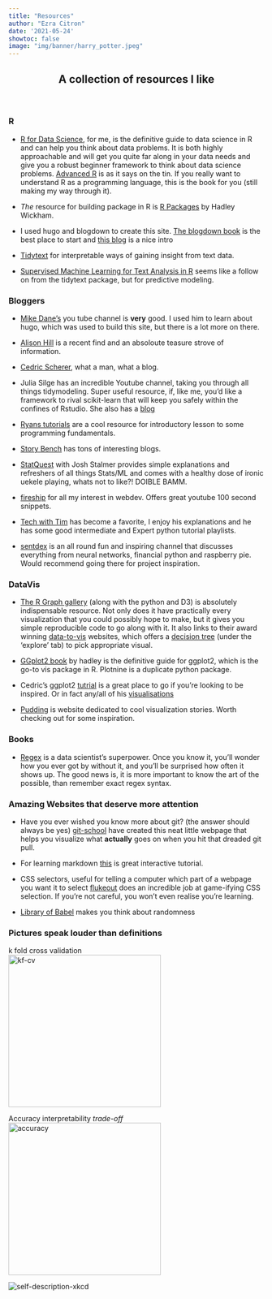 ```yaml
---
title: "Resources"
author: "Ezra Citron"
date: '2021-05-24'
showtoc: false
image: "img/banner/harry_potter.jpeg"
---
```


<head>
<link rel="stylesheet" href="style.css">
</head>
<h2>
  <p style="text-align: center;">
    A collection of resources I like
    </p>
</h2>

</br>  

### R {#R}
- [R for Data Science](https://r4ds.had.co.nz/), for me, is the definitive guide to data science in R and can help you think about data problems. It is both highly approachable and will get you quite far along in your data needs and give you a robust beginner framework to think about data science problems. [Advanced R](https://adv-r.hadley.nz/) is as it says on the tin. If you really want to understand R as a programming language, this is the book for you (still making my way through it). 

- *The* resource for building package in R is [R Packages](https://r-pkgs.org/) by Hadley Wickham.

- I used hugo and blogdown to create this site. [The blogdown book](https://bookdown.org/yihui/blogdown/) is the best place to start and [this blog](https://alison.rbind.io/blog/2020-12-new-year-new-blogdown/) is a nice intro

- [Tidytext](https://www.tidytextmining.com/) for interpretable ways of gaining insight from text data.

- [Supervised Machine Learning for Text Analysis in R](https://smltar.com/) seems like a follow on from the tidytext package, but for predictive modeling. 

### Bloggers {#Bloggers}
- [Mike Dane's](https://www.youtube.com/channel/UCvmINlrza7JHB1zkIOuXEbw) you tube channel is **very** good. I used him to learn about hugo, which was used to build this site, but there is a lot more on there.

- [Alison Hill](https://alison.rbind.io/projects/) is a recent find and an absoloute teasure strove of information.

- [Cedric Scherer](https://www.cedricscherer.com/), what a man, what a blog.

- Julia Silge has an incredible Youtube channel, taking you through all things tidymodeling. Super useful resource, if, like me, you'd like a framework to rival scikit-learn that will keep you safely within the confines of Rstudio. She also has a [blog](https://juliasilge.com/)

- [Ryans tutorials](https://ryanstutorials.net/) are a cool resource for introductory lesson to some programming fundamentals.

- [Story Bench](https://www.storybench.org/category/how-to/) has tons of interesting blogs.

- [StatQuest](https://www.youtube.com/channel/UCtYLUTtgS3k1Fg4y5tAhLbw) with Josh Stalmer provides simple explanations and refreshers of all things Stats/ML and comes with a healthy dose of ironic uekele playing, whats not to like?! DOIBLE BAMM.

- [fireship](https://www.youtube.com/channel/UCsBjURrPoezykLs9EqgamOA) for all my interest in webdev. Offers great youtube 100 second snippets.

- [Tech with Tim](https://www.youtube.com/channel/UC4JX40jDee_tINbkjycV4Sg) has become a favorite, I enjoy his explanations and he has some good intermediate and Expert python tutorial playlists.  

- [sentdex](https://www.youtube.com/user/sentdex) is an all round fun and inspiring channel that discusses everything from neural networks, financial python and raspberry pie. Would recommend going there for project inspiration. 

### DataVis {#DataVis}

- [The R Graph gallery](https://www.r-graph-gallery.com/) (along with the python and D3) is absolutely indispensable resource. Not only does it have practically every visualization that you could possibly hope to make, but it gives you simple reproducible code to go along with it. It also links to their award winning [data-to-vis](https://www.data-to-viz.com/#explore) websites, which offers a [decision tree](https://www.data-to-viz.com/) (under the 'explore' tab) to pick appropriate visual.

- [GGplot2 book](https://ggplot2-book.org/) by hadley is the definitive guide for ggplot2, which is the go-to vis package in R. Plotnine is a duplicate python package.

- Cedric's ggplot2 [tutrial](https://www.cedricscherer.com/2019/08/05/a-ggplot2-tutorial-for-beautiful-plotting-in-r/#panels) is a great place to go if you're looking to be inspired. Or in fact any/all of his [visualisations](https://www.cedricscherer.com/top/dataviz/)

- [Pudding](https://pudding.cool/) is website dedicated to cool visualization stories. Worth checking out for some inspiration.

### Books {#Books}




- [Regex](https://www.regular-expressions.info/tutorial.html) is a data scientist's superpower. Once you know it, you'll wonder how you ever got by without it, and you'll be surprised how often it shows up. The good news is, it is more important to know the art of the possible, than remember exact regex syntax. 

### Amazing Websites that deserve more attention

- Have you ever wished you know more about git? (the answer should always be yes)
[git-school](https://git-school.github.io/visualizing-git/) have created this neat little webpage that helps you visualize what **actually** goes on when you hit that dreaded git pull.

- For learning markdown [this](https://commonmark.org/help/tutorial/) is great interactive tutorial.

- CSS selectors, useful for telling a computer which part of a webpage you want it to select
[flukeout](https://flukeout.github.io/) does an incredible job at game-ifying CSS selection. If you're not careful, you won't even realise you're learning.

- [Library of Babel](https://libraryofbabel.info/) makes you think about randomness



### Pictures speak louder than definitions

k fold cross validation  
<img class = "pictures-speak" src = "kf-cv.png" alt = "kf-cv" width = 300px>
  
Accuracy interpretability *trade-off*  
<img class = "pictures-speak" src = "accuracy_interpret.png" alt = "accuracy" width = 300px>
  
<img class = "pictures-speak" src="https://imgs.xkcd.com/comics/self_description.png" alt = "self-description-xkcd" >
